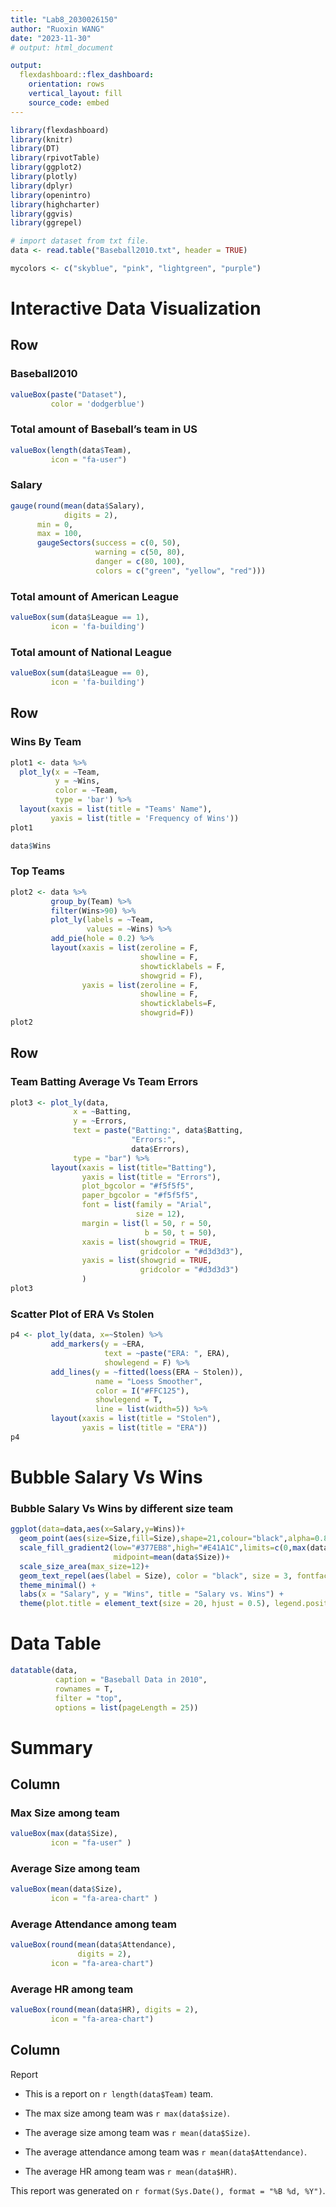 ```yaml
---
title: "Lab8_2030026150"
author: "Ruoxin WANG"
date: "2023-11-30"
# output: html_document

output: 
  flexdashboard::flex_dashboard:
    orientation: rows
    vertical_layout: fill
    source_code: embed
---
```



```r
library(flexdashboard)
library(knitr)
library(DT)
library(rpivotTable)
library(ggplot2)
library(plotly)
library(dplyr)
library(openintro)
library(highcharter)
library(ggvis)
library(ggrepel)
```

```r
# import dataset from txt file.
data <- read.table("Baseball2010.txt", header = TRUE)
```

```r
mycolors <- c("skyblue", "pink", "lightgreen", "purple")
```

Interactive Data Visualization
=====================================

Row
-------------------------------------

### Baseball2010

```r
valueBox(paste("Dataset"),
         color = 'dodgerblue')
```

### Total amount of Baseball's team in US

```r
valueBox(length(data$Team),
         icon = "fa-user")
```

### **Salary**

```r
gauge(round(mean(data$Salary),
            digits = 2),
      min = 0,
      max = 100,
      gaugeSectors(success = c(0, 50),
                   warning = c(50, 80),
                   danger = c(80, 100),
                   colors = c("green", "yellow", "red")))
```

### Total amount of American League
```r
valueBox(sum(data$League == 1),
         icon = 'fa-building')
```

### Total amount of National League

```r
valueBox(sum(data$League == 0),
         icon = 'fa-building')
```

<!-- ### Size less than 2 -->

<!-- ```{r} -->
<!-- valueBox(sum(data$Size <2), -->
<!--          icon = 'fa-building') -->
<!-- ``` -->

<!-- ### Size larger than 1 -->

<!-- ```{r} -->
<!-- valueBox(sum(data$Size > 1), -->
<!--          icon = 'fa-building') -->
<!-- ``` -->

Row 
-------------------------------

### Wins By Team

```r
plot1 <- data %>%
  plot_ly(x = ~Team,
          y = ~Wins,
          color = ~Team,
          type = 'bar') %>%
  layout(xaxis = list(title = "Teams' Name"),
         yaxis = list(title = 'Frequency of Wins'))
plot1

data$Wins
```

### Top Teams

```r
plot2 <- data %>%
         group_by(Team) %>%
         filter(Wins>90) %>%
         plot_ly(labels = ~Team,
                 values = ~Wins) %>%
         add_pie(hole = 0.2) %>%
         layout(xaxis = list(zeroline = F,
                             showline = F,
                             showticklabels = F,
                             showgrid = F),
                yaxis = list(zeroline = F,
                             showline = F,
                             showticklabels=F,
                             showgrid=F))
plot2
```

Row 
------------------------------------
### Team Batting Average Vs Team Errors

```r
plot3 <- plot_ly(data,
              x = ~Batting,
              y = ~Errors,
              text = paste("Batting:", data$Batting,
                           "Errors:",
                           data$Errors),
              type = "bar") %>%
         layout(xaxis = list(title="Batting"),
                yaxis = list(title = "Errors"),
                plot_bgcolor = "#f5f5f5",
                paper_bgcolor = "#f5f5f5",
                font = list(family = "Arial",
                            size = 12),
                margin = list(l = 50, r = 50,
                              b = 50, t = 50),
                xaxis = list(showgrid = TRUE,
                             gridcolor = "#d3d3d3"),
                yaxis = list(showgrid = TRUE,
                             gridcolor = "#d3d3d3")
                )
plot3

```


### Scatter Plot of ERA Vs Stolen

```r
p4 <- plot_ly(data, x=~Stolen) %>%
         add_markers(y = ~ERA,
                     text = ~paste("ERA: ", ERA),
                     showlegend = F) %>%
         add_lines(y = ~fitted(loess(ERA ~ Stolen)),
                   name = "Loess Smoother",
                   color = I("#FFC125"),
                   showlegend = T,
                   line = list(width=5)) %>%
         layout(xaxis = list(title = "Stolen"),
                yaxis = list(title = "ERA"))
p4
```



Bubble Salary Vs Wins
========================================

### Bubble Salary Vs Wins by different size team

```r
ggplot(data=data,aes(x=Salary,y=Wins))+
  geom_point(aes(size=Size,fill=Size),shape=21,colour="black",alpha=0.8)+
  scale_fill_gradient2(low="#377EB8",high="#E41A1C",limits=c(0,max(data$Size)),
                       midpoint=mean(data$Size))+
  scale_size_area(max_size=12)+
  geom_text_repel(aes(label = Size), color = "black", size = 3, fontface = "bold") +
  theme_minimal() +
  labs(x = "Salary", y = "Wins", title = "Salary vs. Wins") +
  theme(plot.title = element_text(size = 20, hjust = 0.5), legend.position = "bottom")
```

Data Table
========================================

```r
datatable(data,
          caption = "Baseball Data in 2010",
          rownames = T,
          filter = "top",
          options = list(pageLength = 25))
```

Summary {data-orientation=columns} 
===========================================

Column 
-----------------------------------

### Max Size among team

```r
valueBox(max(data$Size),
         icon = "fa-user" )
```
### Average Size among team

```r
valueBox(mean(data$Size),
         icon = "fa-area-chart" )
```


### Average Attendance among team
```r
valueBox(round(mean(data$Attendance),
               digits = 2),
         icon = "fa-area-chart")
```

### Average HR among team

```r
valueBox(round(mean(data$HR), digits = 2),
         icon = "fa-area-chart")
```

Column
---------------------------

Report

* This is a report on `r length(data$Team)` team.

* The max size among team was `r max(data$size)`.

* The average size among team was `r mean(data$Size)`.

* The average attendance among team was `r mean(data$Attendance)`.

* The average HR among team was `r mean(data$HR)`.

This report was generated on `r format(Sys.Date(), format = "%B %d, %Y")`.